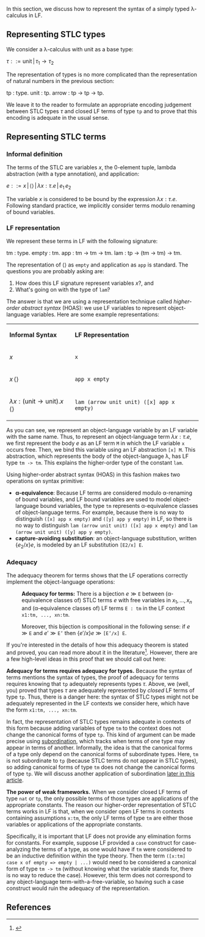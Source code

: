 {{proving metatheorems
  | prev = Summary: the natural numbers
  | prevname = Summary
  | next = Representing the judgements of the STLC
  | nextname = Representing judgements}}

In this section, we discuss how to represent the syntax of a simply typed λ-calculus in LF.

== Representing STLC types ==

We consider a λ-calculus with <math>\mathsf{unit}</math> as a base type:

<math>\tau ::= \mathsf{unit} \,|\, \tau_1 \rightarrow \tau_2</math>

The representation of types is no more complicated than the representation of natural numbers in the previous section:

<twelf>
tp    : type.
unit  : tp.
arrow : tp -> tp -> tp.
</twelf>

We leave it to the reader to formulate an appropriate encoding judgement between STLC types <math>\texttt{}\tau</math> and closed LF terms of type <tt>tp</tt> and to prove that this encoding is adequate in the usual sense.  

== Representing STLC terms ==

=== Informal definition ===

The terms of the STLC are variables <math>\mathsf{}x</math>, the 0-element tuple, lambda abstraction (with a type annotation), and application:

<math>e ::= x \,|\, \langle\rangle \,|\, \lambda x :\tau . e \,|\, e_1 \, e_2</math>

The variable <math>\mathsf{}x</math> is considered to be bound by the expression <math>\lambda x :\tau . e</math>.  Following standard practice, we implicitly consider terms modulo renaming of bound variables.

=== LF representation ===

We represent these terms in LF with the following signature:

<twelf>
tm    : type.
empty : tm.
app   : tm -> tm -> tm.
lam   : tp -> (tm -> tm) -> tm.
</twelf>

The representation of <math>\langle\rangle</math> as <tt>empty</tt> and application as <tt>app</tt> is standard.  The questions you are probably asking are:
# How does this LF signature represent variables <math>\mathsf{}x</math>?, and
# What's going on with the type of <tt>lam</tt>?

The answer is that we are using a representation technique called ''higher-order abstract syntax'' (HOAS): we use LF variables to represent object-language variables.  Here are some example representations: 

{| border="1" cellpadding="5" cellspacing="0"
|-
| '''Informal Syntax''' || '''LF Representation'''
|-
| <math>\mathsf{}x</math>
| <tt>x</tt>
|-
| <math>\mathsf{}x \, \langle\rangle</math>
| <tt>app x empty</tt>
|-
| <math>\lambda x:(\mathsf{unit} \rightarrow \mathsf{unit}). x \, \langle\rangle</math>
| <tt>lam (arrow unit unit) ([x] app x empty)</tt>
|}

As you can see, we represent an object-language variable by an LF variable with the same name.  Thus, to represent an object-language term <math>\lambda x :\tau . e</math>, we first represent the body <math>\mathsf{}e</math> as an LF term <tt>M</tt> in which the LF variable <tt>x</tt> occurs free.  Then, we bind this variable using an LF abstraction <tt>[x] M</tt>.  This abstraction, which represents the body of the object-language λ, has LF type <tt>tm -> tm</tt>.  This explains the higher-order type of the constant <tt>lam</tt>.

Using higher-order abstract syntax (HOAS) in this fashion makes two operations on syntax primitive:
* '''α-equivalence''': Because LF terms are considered modulo α-renaming of bound variables, and LF bound variables are used to model object-language bound variables, the type <tt>tm</tt> represents α-equivalence classes of object-language terms.  For example, because there is no way to distinguish <tt>([x] app x empty)</tt> and <tt>([y] app y empty)</tt> in LF, so there is no way to distinguish <tt>lam (arrow unit unit) ([x] app x empty)</tt> and <tt>lam (arrow unit unit) ([y] app y empty)</tt>.  
* '''capture-avoiding substitution''': an object-language substitution, written <math>\{e_2/x\}e</math>, is modeled by an LF substitution <tt>[E2/x] E</tt>.  

=== Adequacy ===

The adequacy theorem for terms shows that the LF operations correctly implement the object-language operations:

: '''Adequacy for terms:''' There is a bijection <math>e \gg \texttt{E}</math> between (α-equivalence classes of) STLC terms <math>\mathsf{}e</math> with free variables in <math>\mathsf{}x_1,\ldots,x_n</math> and (α-equivalence classes of) LF terms <tt>E : tm</tt> in the LF context <tt>x1:tm, ..., xn:tm</tt>.  

: Moreover, this bijection is compositional in the following sense: if <math>e \gg \texttt{E}</math> and <math>e' \gg \texttt{E'}</math> then <math>\{e'/x\}e \gg \texttt{[E'/x] E}</math>.  

If you're interested in the details of how this adequacy theorem is stated and proved, you can read more about it in the literature<ref>{{bibtex:hl07mechanizing}}</ref>.  However, there are a few high-level ideas in this proof that we should call out here:

'''Adequacy for terms requires adequacy for types.'''  Because the syntax of terms mentions the syntax of types, the proof of adequacy for terms requires knowing that <tt>tp</tt> adequately represents types <math>\mathsf{}\tau</math>.  Above, we (well, you) proved that types <math>\mathsf{}\tau</math> are adequately represented by ''closed'' LF terms of type <tt>tp</tt>.  Thus, there is a danger here: the syntax of STLC types might not be adequately represented in the LF contexts we consider here, which have the form <tt>x1:tm, ..., xn:tm</tt>.  

In fact, the representation of STLC types remains adequate in contexts of this form because adding variables of type <tt>tm</tt> to the context does not change the canonical forms of type <tt>tp</tt>.  This kind of argument can be made precise using [[subordination]], which tracks when terms of one type may appear in terms of another.  Informally, the idea is that the canonical forms of a type only depend on the canonical forms of subordinate types.  Here, <tt>tm</tt> is not subordinate to <tt>tp</tt> (because STLC terms do not appear in STLC types), so adding canonical forms of type <tt>tm</tt> does not change the canonical forms of type <tt>tp</tt>.  We will discuss another application of subordination [[Proving metatheorems:Proving totality assertions in non-empty contexts|later in this article]].

'''The power of weak frameworks.''' When we consider closed LF terms of type <tt>nat</tt> or <tt>tp</tt>, the only possible terms of those types are applications of the appropriate constants.  The reason our higher-order representation of STLC terms works in LF is that, when we consider open LF terms in contexts containing assumptions <tt>x:tm</tt>, the only LF terms of type <tt>tm</tt> are either those variables or applications of the appropriate constants.  

Specifically, it is important that LF does not provide any elimination forms for constants.  For example, suppose LF provided a <tt>case</tt> construct for case-analyzing the terms of a type, as one would have if <tt>tm</tt> were considered to be an inductive definition within the type theory.  Then the term <tt>([x:tm] case x of empty => empty | ...)</tt> would need to be considered a canonical form of type <tt>tm -> tm</tt> (without knowing what the variable stands for, there is no way to reduce the case).  However, this term does not correspond to any object-language term-with-a-free-variable, so having such a case construct would ruin the adequacy of the representation.  

== References ==

<references/>

{{proving metatheorems
  | prev = Summary: the natural numbers
  | prevname = Summary
  | next = Representing the judgements of the STLC
  | nextname = Representing judgements}}